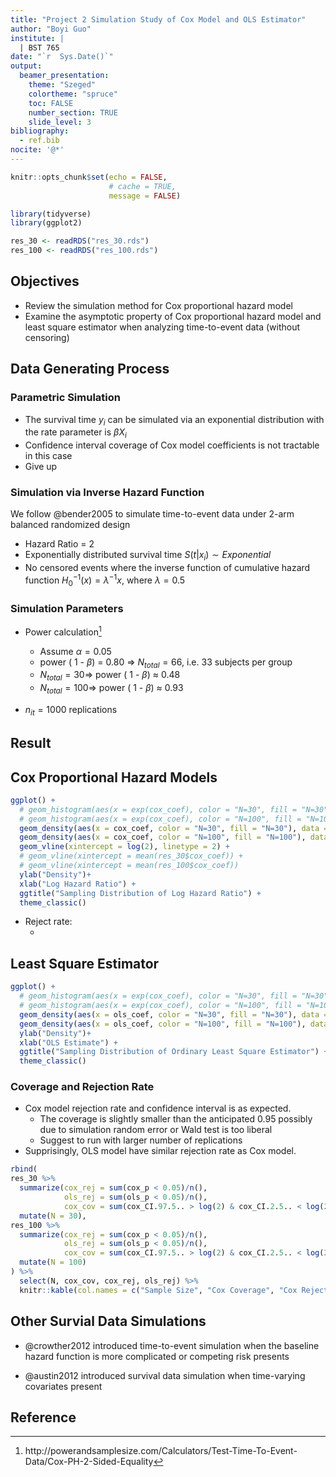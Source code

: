 ```yaml
---
title: "Project 2 Simulation Study of Cox Model and OLS Estimator"
author: "Boyi Guo"
institute: |
  | BST 765
date: "`r  Sys.Date()`"
output: 
  beamer_presentation:
    theme: "Szeged"
    colortheme: "spruce"
    toc: FALSE
    number_section: TRUE
    slide_level: 3
bibliography:
  - ref.bib
nocite: '@*'
---
```

```r
knitr::opts_chunk$set(echo = FALSE,
                      # cache = TRUE,
                      message = FALSE)

library(tidyverse)
library(ggplot2)

res_30 <- readRDS("res_30.rds")
res_100 <- readRDS("res_100.rds")
```
## Objectives

* Review the simulation method for Cox proportional hazard model 
* Examine the asymptotic property of Cox proportional hazard model and least square estimator when analyzing time-to-event data (without censoring)

## Data Generating Process
### Parametric Simulation

* The survival time $y_i$ can be simulated via an exponential distribution with the rate parameter is $\beta X_i$
\begin{align*}
X_i &\sim 1 + Bernoulli(0.5), i = 1, \dots, n\\
y_i &\sim exponential (\beta X_i), i = 1, \dots, n\\
\end{align*}
* Confidence interval coverage of Cox model coefficients is not tractable in this case
* Give up

### Simulation via Inverse Hazard Function

We follow @bender2005 to simulate time-to-event data under 2-arm balanced randomized design 

* Hazard Ratio = 2
* Exponentially distributed survival time $S(t|x_i) \sim Exponential$
* No censored events
\begin{align*}
\beta & = \log(2) \quad \\
X_i & \sim Bernoulli(0.5)\\
U_i & \sim Uniform(0,1)\\
Y_i &= H_0^{-1}(-\log(U)*\exp(-\beta X_i))
\end{align*}
where the inverse function of cumulative hazard function $H_0^{-1}(x) = \lambda^{-1} x$, where $\lambda = 0.5$

### Simulation Parameters
* Power calculation^[http://powerandsamplesize.com/Calculators/Test-Time-To-Event-Data/Cox-PH-2-Sided-Equality]

  * Assume $\alpha = 0.05$
  * power ( 1 - $\beta$) = 0.80 $\Rightarrow$ $N_{total} = 66$, i.e. 33 subjects per group
  * $N_{total}  = 30 \Rightarrow$  power ( 1 - $\beta$) $\approx$ 0.48 
  * $N_{total}  = 100 \Rightarrow$  power ( 1 - $\beta$) $\approx$ 0.93
  
* $n_{it} = 1000$ replications

## Result

## Cox Proportional Hazard Models
```r
ggplot() +
  # geom_histogram(aes(x = exp(cox_coef), color = "N=30", fill = "N=30"), data = res_30, alpha = 0.5) +
  # geom_histogram(aes(x = exp(cox_coef), color = "N=100", fill = "N=100"), data = res_100, alpha = 0.5) +
  geom_density(aes(x = cox_coef, color = "N=30", fill = "N=30"), data = res_30, alpha = 0.5) +
  geom_density(aes(x = cox_coef, color = "N=100", fill = "N=100"), data = res_100, alpha = 0.5) +
  geom_vline(xintercept = log(2), linetype = 2) +
  # geom_vline(xintercept = mean(res_30$cox_coef)) +
  # geom_vline(xintercept = mean(res_100$cox_coef))
  ylab("Density")+
  xlab("Log Hazard Ratio") +
  ggtitle("Sampling Distribution of Log Hazard Ratio") +
  theme_classic()
```

* Reject rate:
  * 

## Least Square Estimator
```r
ggplot() +
  # geom_histogram(aes(x = exp(cox_coef), color = "N=30", fill = "N=30"), data = res_30, alpha = 0.5) +
  # geom_histogram(aes(x = exp(cox_coef), color = "N=100", fill = "N=100"), data = res_100, alpha = 0.5) +
  geom_density(aes(x = ols_coef, color = "N=30", fill = "N=30"), data = res_30, alpha = 0.5) +
  geom_density(aes(x = ols_coef, color = "N=100", fill = "N=100"), data = res_100, alpha = 0.5) +
  ylab("Density")+
  xlab("OLS Estimate") +
  ggtitle("Sampling Distribution of Ordinary Least Square Estimator") +
  theme_classic()
```


### Coverage and Rejection Rate
* Cox model rejection rate and confidence interval is as expected. 
  * The coverage is slightly smaller than the anticipated 0.95 possibly due to simulation random error or Wald test is too liberal
  * Suggest to run with larger number of replications
  
* Supprisingly, OLS model have similar rejection rate as Cox model. 

```r
rbind(
res_30 %>% 
  summarize(cox_rej = sum(cox_p < 0.05)/n(),
            ols_rej = sum(ols_p < 0.05)/n(),
            cox_cov = sum(cox_CI.97.5.. > log(2) & cox_CI.2.5.. < log(2))/n()) %>% 
  mutate(N = 30),
res_100 %>% 
  summarize(cox_rej = sum(cox_p < 0.05)/n(),
            ols_rej = sum(ols_p < 0.05)/n(),
            cox_cov = sum(cox_CI.97.5.. > log(2) & cox_CI.2.5.. < log(2))/n()) %>% 
  mutate(N = 100)
) %>% 
  select(N, cox_cov, cox_rej, ols_rej) %>% 
  knitr::kable(col.names = c("Sample Size", "Cox Coverage", "Cox Rejection", "OLS Rejection"))
```



## Other Survial Data Simulations

* @crowther2012 introduced time-to-event simulation when the baseline hazard function is more complicated or competing risk presents 

* @austin2012 introduced survival data simulation when time-varying covariates present

## Reference